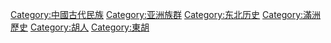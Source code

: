 {{Catnav|頁面分類|地理|国家|已不存在的國家|中國古代民族與國家}}
{{Catnav|頁面分類|历史|各國歷史|中国历史|中國古代民族與國家}}
{{Catnav|頁面分類|人类社会|族群|古代族群|中國古代民族與國家}}
{{Catnav|頁面分類|地理|大洲|亚洲|亚洲民族}}
{{Catnav|頁面分類|地理|大洲|亚洲|亚洲历史}}
{{Catnav|頁面分類|历史|各區域的歷史|亚洲历史}}
{{Catnav|頁面分類|人类社会|民族|亚洲民族}}

{{catmore}}

[[Category:中國古代民族|Category:中國古代民族]]
[[Category:亚洲族群|Category:亚洲族群]]
[[Category:东北历史|Category:东北历史]]
[[Category:滿洲歷史|Category:滿洲歷史]]
[[Category:胡人|Category:胡人]]
[[Category:東胡|Category:東胡]]